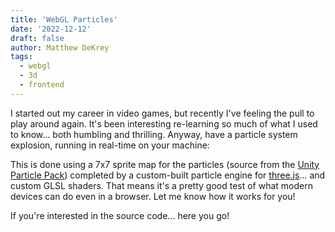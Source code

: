 ```yaml
---
title: 'WebGL Particles'
date: '2022-12-12'
draft: false
author: Matthew DeKrey
tags:
  - webgl
  - 3d
  - frontend
---
```



I started out my career in video games, but recently I've feeling the pull to play around again. It's been interesting
re-learning so much of what I used to know... both humbling and thrilling. Anyway, have a particle system explosion,
running in real-time on your machine:

<ExplosionScene client:idle />

This is done using a 7x7 sprite map for the particles (source from the
[Unity Particle Pack](https://assetstore.unity.com/packages/essentials/tutorial-projects/unity-particle-pack-127325))
completed by a custom-built particle engine for [three.js](https://threejs.org/)... and custom GLSL shaders.
That means it's a pretty good test of what modern devices can do even in a browser. Let me know how it works for you!

If you're interested in the source code... <SourceLink isTree={true} path="nextjs-frontend/src/3d">here you go!</SourceLink>
